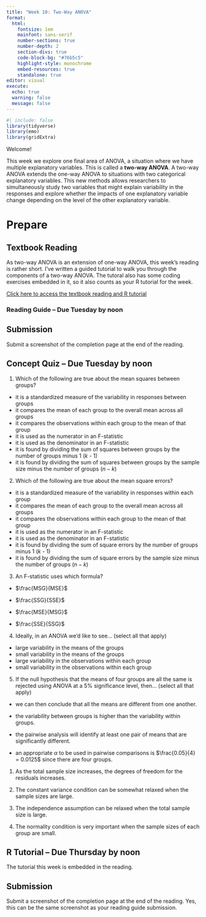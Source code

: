 ```yaml
---
title: "Week 10: Two-Way ANOVA"
format: 
  html: 
    fontsize: 1em
    mainfont: sans-serif
    number-sections: true
    number-depth: 2
    section-divs: true
    code-block-bg: "#76b5c5"
    highlight-style: monochrome
    embed-resources: true
    standalone: true
editor: visual
execute: 
  echo: true
  warning: false
  message: false
---
```


```r
#| include: false
library(tidyverse)
library(emo)
library(gridExtra)
```

Welcome!

This week we explore one final area of ANOVA, a situation where we have multiple explanatory variables. This is called a **two-way ANOVA**. A two-way ANOVA extends the one-way ANOVA to situations with two categorical explanatory variables. This new methods allows researchers to simultaneously study two variables that might explain variability in the responses and explore whether the impacts of one explanatory variable change depending on the level of the other explanatory variable.

# Prepare

## Textbook Reading

As two-way ANOVA is an extension of one-way ANOVA, this week's reading is rather short. I've written a guided tutorial to walk you through the components of a two-way ANOVA. The tutoral also has some coding exercises embedded in it, so it also counts as your R tutorial for the week.

[Click here to access the textbook reading and R tutorial](https://rstudio.csm.calpoly.edu/two-way-anova/#section-two-way-anova)

### Reading Guide -- Due Tuesday by noon

::: callout-note
# Submission

Submit a screenshot of the completion page at the end of the reading.
:::

## Concept Quiz -- Due Tuesday by noon

1.  Which of the following are true about the mean squares between groups?

-   it is a standardized measure of the variability in responses between groups
-   it compares the mean of each group to the overall mean across all groups
-   it compares the observations within each group to the mean of that group
-   it is used as the numerator in an F-statistic
-   it is used as the denominator in an F-statistic
-   it is found by dividing the sum of squares between groups by the number of groups minus 1 ($k$ - 1)
-   it is found by dividing the sum of squares between groups by the sample size minus the number of groups ($n - k$)

2.  Which of the following are true about the mean square errors?

-   it is a standardized measure of the variability in responses within each group
-   it compares the mean of each group to the overall mean across all groups
-   it compares the observations within each group to the mean of that group
-   it is used as the numerator in an F-statistic
-   it is used as the denominator in an F-statistic
-   it is found by dividing the sum of square errors by the number of groups minus 1 ($k$ - 1)
-   it is found by dividing the sum of square errors by the sample size minus the number of groups ($n - k$)

3.  An F-statistic uses which formula?

-   $\frac{MSG}{MSE}$

-   $\frac{SSG}{SSE}$

-   $\frac{MSE}{MSG}$

-   $\frac{SSE}{SSG}$

4.  Ideally, in an ANOVA we'd like to see... (select all that apply)

-   large variability in the means of the groups
-   small variability in the means of the groups
-   large variability in the observations within each group
-   small variability in the observations within each group

5.  If the null hypothesis that the means of four groups are all the same is rejected using ANOVA at a 5% significance level, then... (select all that apply)

-   we can then conclude that all the means are different from one another.

-   the variability between groups is higher than the variability within groups.

-   the pairwise analysis will identify at least one pair of means that are significantly different.

-   an appropriate $\alpha$ to be used in pairwise comparisons is $\frac{0.05}{4} = 0.0125$ since there are four groups.

1.  As the total sample size increases, the degrees of freedom for the residuals increases.

2.  The constant variance condition can be somewhat relaxed when the sample sizes are large.

3.  The independence assumption can be relaxed when the total sample size is large.

4.  The normality condition is very important when the sample sizes of each group are small.

## R Tutorial -- Due Thursday by noon

The tutorial this week is embedded in the reading.

::: callout-note
# Submission

Submit a screenshot of the completion page at the end of the reading. Yes, this can be the same screenshot as your reading guide submission.
:::
